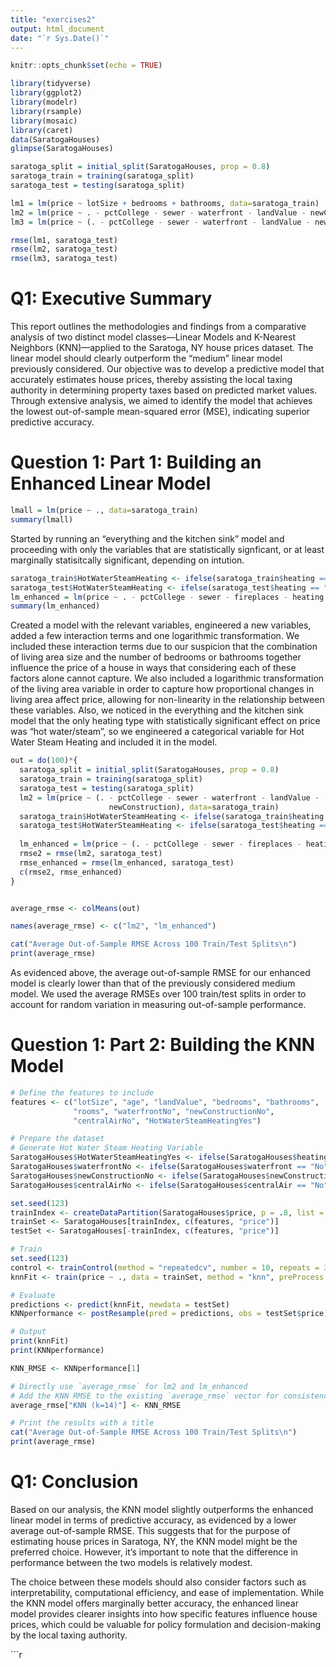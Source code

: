 ```yaml
---
title: "exercises2"
output: html_document
date: "`r Sys.Date()`"
---
```


```r
knitr::opts_chunk$set(echo = TRUE)
```

```r
library(tidyverse)
library(ggplot2)
library(modelr)
library(rsample)
library(mosaic)
library(caret)
data(SaratogaHouses)
glimpse(SaratogaHouses)

saratoga_split = initial_split(SaratogaHouses, prop = 0.8)
saratoga_train = training(saratoga_split)
saratoga_test = testing(saratoga_split)

lm1 = lm(price ~ lotSize + bedrooms + bathrooms, data=saratoga_train)
lm2 = lm(price ~ . - pctCollege - sewer - waterfront - landValue - newConstruction, data=saratoga_train)
lm3 = lm(price ~ (. - pctCollege - sewer - waterfront - landValue - newConstruction)^2, data=saratoga_train)

rmse(lm1, saratoga_test)
rmse(lm2, saratoga_test)
rmse(lm3, saratoga_test)

```

# Q1: Executive Summary

This report outlines the methodologies and findings from a comparative analysis of two distinct model classes—Linear Models and K-Nearest Neighbors (KNN)—applied to the Saratoga, NY house prices dataset. The linear model should clearly outperform the "medium" linear model previously considered. Our objective was to develop a predictive model that accurately estimates house prices, thereby assisting the local taxing authority in determining property taxes based on predicted market values. Through extensive analysis, we aimed to identify the model that achieves the lowest out-of-sample mean-squared error (MSE), indicating superior predictive accuracy.

# Question 1: Part 1: Building an Enhanced Linear Model 

```r

lmall = lm(price ~ ., data=saratoga_train)
summary(lmall)

```

Started by running an "everything and the kitchen sink" model and proceeding with only the variables that are statistically signficant, or at least marginally statisitcally significant, depending on intution.

```r

saratoga_train$HotWaterSteamHeating <- ifelse(saratoga_train$heating == "hot water/steam", "Yes", "No")
saratoga_test$HotWaterSteamHeating <- ifelse(saratoga_test$heating == "hot water/steam", "Yes", "No")
lm_enhanced = lm(price ~ . - pctCollege - sewer - fireplaces - heating - fuel - livingArea + lotSize:waterfront + livingArea:bathrooms + livingArea:bedrooms + log(livingArea) + HotWaterSteamHeating, data=saratoga_train)
summary(lm_enhanced)
```

Created a model with the relevant variables, engineered a new variables, added a few interaction terms and one logarithmic transformation. We included these interaction terms due to our suspicion that the combination of living area size and the number of bedrooms or bathrooms together influence the price of a house in ways that considering each of these factors alone cannot capture. We also included a logarithmic transformation of the living area variable in order to capture how proportional changes in living area affect price, allowing for non-linearity in the relationship between these variables. Also, we noticed in the everything and the kitchen sink model that the only heating type with statistically significant effect on price was "hot water/steam", so we engineered a categorical variable for Hot Water Steam Heating and included it in the model. 

```r
out = do(100)*{
  saratoga_split = initial_split(SaratogaHouses, prop = 0.8)
  saratoga_train = training(saratoga_split)
  saratoga_test = testing(saratoga_split)
  lm2 = lm(price ~ (. - pctCollege - sewer - waterfront - landValue -
                      newConstruction), data=saratoga_train)
  saratoga_train$HotWaterSteamHeating <- ifelse(saratoga_train$heating == "hot water/steam", "Yes", "No")
  saratoga_test$HotWaterSteamHeating <- ifelse(saratoga_test$heating == "hot water/steam", "Yes", "No")
  
  lm_enhanced = lm(price ~ (. - pctCollege - sewer - fireplaces - heating - fuel - livingArea + lotSize:waterfront + livingArea:bathrooms + livingArea:bedrooms + log(livingArea) + HotWaterSteamHeating), data=saratoga_train)
  rmse2 = rmse(lm2, saratoga_test)
  rmse_enhanced = rmse(lm_enhanced, saratoga_test)
  c(rmse2, rmse_enhanced)
}


average_rmse <- colMeans(out)

names(average_rmse) <- c("lm2", "lm_enhanced")

cat("Average Out-of-Sample RMSE Across 100 Train/Test Splits\n")
print(average_rmse)
```

As evidenced above, the average out-of-sample RMSE for our enhanced model is clearly lower than that of the previously considered medium model. We used the average RMSEs over 100 train/test splits in order to account for random variation in measuring out-of-sample performance. 

# Question 1: Part 2: Building the KNN Model

```r

# Define the features to include
features <- c("lotSize", "age", "landValue", "bedrooms", "bathrooms", 
              "rooms", "waterfrontNo", "newConstructionNo", 
              "centralAirNo", "HotWaterSteamHeatingYes")

# Prepare the dataset
# Generate Hot Water Steam Heating Variable
SaratogaHouses$HotWaterSteamHeatingYes <- ifelse(SaratogaHouses$heating == "hot water/steam", 1, 0)
SaratogaHouses$waterfrontNo <- ifelse(SaratogaHouses$waterfront == "No", 1, 0)
SaratogaHouses$newConstructionNo <- ifelse(SaratogaHouses$newConstruction == "No", 1, 0)
SaratogaHouses$centralAirNo <- ifelse(SaratogaHouses$centralAir == "No", 1, 0)

set.seed(123)
trainIndex <- createDataPartition(SaratogaHouses$price, p = .8, list = FALSE)
trainSet <- SaratogaHouses[trainIndex, c(features, "price")]
testSet <- SaratogaHouses[-trainIndex, c(features, "price")]

# Train
set.seed(123)
control <- trainControl(method = "repeatedcv", number = 10, repeats = 3, search = "random")
knnFit <- train(price ~ ., data = trainSet, method = "knn", preProcess = c("center", "scale"), trControl = control, tuneLength = 10)

# Evaluate
predictions <- predict(knnFit, newdata = testSet)
KNNperformance <- postResample(pred = predictions, obs = testSet$price)

# Output
print(knnFit)
print(KNNperformance)

```

```r

KNN_RMSE <- KNNperformance[1]

# Directly use `average_rmse` for lm2 and lm_enhanced
# Add the KNN RMSE to the existing `average_rmse` vector for consistency
average_rmse["KNN (k=14)"] <- KNN_RMSE

# Print the results with a title
cat("Average Out-of-Sample RMSE Across 100 Train/Test Splits\n")
print(average_rmse)
```

# Q1: Conclusion
Based on our analysis, the KNN model slightly outperforms the enhanced linear model in terms of predictive accuracy, as evidenced by a lower average out-of-sample RMSE. This suggests that for the purpose of estimating house prices in Saratoga, NY, the KNN model might be the preferred choice. However, it's important to note that the difference in performance between the two models is relatively modest.

The choice between these models should also consider factors such as interpretability, computational efficiency, and ease of implementation. While the KNN model offers marginally better accuracy, the enhanced linear model provides clearer insights into how specific features influence house prices, which could be valuable for policy formulation and decision-making by the local taxing authority.

```r


